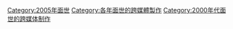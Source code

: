 [[Category:2005年面世|Category:2005年面世]]
[[Category:各年面世的跨媒體製作|Category:各年面世的跨媒體製作]]
[[Category:2000年代面世的跨媒体制作|Category:2000年代面世的跨媒体制作]]